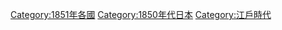 {{Empty category}}
{{Portal|日本}}
{{Year category}}
{{Year by category
|m=1
|c=8
|d=5
|y=1
|cat=日本
|sortkey=Japan
|parent=19世纪各年日本
|subcat=1851年各國
}}
{{Commons category|1851 in Japan}}


[[Category:1851年各國|Category:1851年各國]]
[[Category:1850年代日本|Category:1850年代日本]]
[[Category:江戶時代|Category:江戶時代]]
